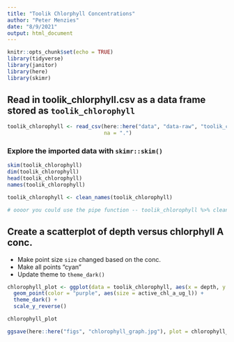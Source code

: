 ```yaml
---
title: "Toolik Chlorphyll Concentrations"
author: "Peter Menzies"
date: "8/9/2021"
output: html_document
---
```


```r
knitr::opts_chunk$set(echo = TRUE)
library(tidyverse)
library(janitor)
library(here)
library(skimr)
```

## Read in toolik_chlorphyll.csv as a data frame stored as `toolik_chlorophyll`

```r
toolik_chlorophyll <- read_csv(here::here("data", "data-raw", "toolik_chlorophyll.csv"),
                               na = ".")
```

### Explore the imported data with `skimr::skim()`

```r
skim(toolik_chlorophyll)
dim(toolik_chlorophyll)
head(toolik_chlorophyll)
names(toolik_chlorophyll)
```

```r
toolik_chlorophyll <- clean_names(toolik_chlorophyll)

# oooor you could use the pipe function -- toolik_chlorophyll %>% clean_names
```

## Create a scatterplot of depth versus chlorphyll A conc.

- Make point size `size` changed based on the conc.
- Make all points "cyan"
- Update theme to `theme_dark()`

```r
chlorophyll_plot <- ggplot(data = toolik_chlorophyll, aes(x = depth, y = active_chl_a_ug_l)) +
  geom_point(color = "purple", aes(size = active_chl_a_ug_l)) +
  theme_dark() +
  scale_y_reverse()

chlorophyll_plot
```

```r
ggsave(here::here("figs", "chlorophyll_graph.jpg"), plot = chlorophyll_plot)
```





